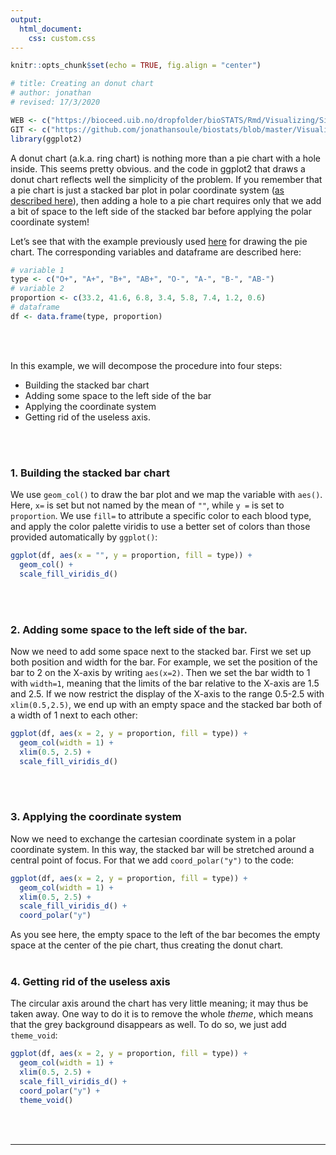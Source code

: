 ```yaml
---
output:
  html_document:
    css: custom.css
--- 
```


```r
knitr::opts_chunk$set(echo = TRUE, fig.align = "center")

# title: Creating an donut chart
# author: jonathan
# revised: 17/3/2020

WEB <- c("https://bioceed.uib.no/dropfolder/bioSTATS/Rmd/Visualizing/Simple/donut-chart.html")
GIT <- c("https://github.com/jonathansoule/biostats/blob/master/Visualizing/Simple/donut-chart.Rmd")
library(ggplot2)
```
A donut chart (a.k.a. ring chart) is nothing more than a pie chart with a hole inside. This seems pretty obvious. and the code in ggplot2 that draws a donut chart reflects well the simplicity of the problem. If you remember that a pie chart is just a stacked bar plot in polar coordinate system ([as described here](https://biostats.w.uib.no/creating-a-pie-chart/){target="_blank"}), then adding a hole to a pie chart requires only that we add a bit of space to the left side of the stacked bar before applying the polar coordinate system!

Let's see that with the example previously used [here](){target="_blank"} for drawing the pie chart. The corresponding variables and dataframe are described here:
```r
# variable 1
type <- c("O+", "A+", "B+", "AB+", "O-", "A-", "B-", "AB-")
# variable 2
proportion <- c(33.2, 41.6, 6.8, 3.4, 5.8, 7.4, 1.2, 0.6)
# dataframe
df <- data.frame(type, proportion)
```
<br/><br/>

In this example, we will decompose the procedure into four steps:

+ Building the stacked bar chart
+ Adding some space to the left side of the bar
+ Applying the coordinate system
+ Getting rid of the useless axis.

<br/><br/>

### 1. Building the stacked bar chart

We use `geom_col()` to draw the bar plot and we map the variable with `aes()`. Here, `x=` is set but not named by the mean of `""`, while `y =` is set to `proportion`. We use `fill=` to attribute a specific color to each blood type, and apply the color palette viridis to use a better set of colors than those provided automatically by `ggplot()`:
```r
ggplot(df, aes(x = "", y = proportion, fill = type)) +
  geom_col() +
  scale_fill_viridis_d()
```
<br/><br/>

### 2. Adding some space to the left side of the bar.

Now we need to add some space next to the stacked bar. First we set up both position and width for the bar. For example, we set the position of the bar to 2 on the X-axis by writing `aes(x=2)`. Then we set the bar width to 1 with `width=1`, meaning that the limits of the bar relative to the X-axis are 1.5 and 2.5. If we now restrict the display of the X-axis to the range 0.5-2.5 with `xlim(0.5,2.5)`, we end up with an empty space and the stacked bar both of a width of 1 next to each other:

```r
ggplot(df, aes(x = 2, y = proportion, fill = type)) +
  geom_col(width = 1) +
  xlim(0.5, 2.5) +
  scale_fill_viridis_d()
```
<br/><br/>


### 3. Applying the coordinate system

Now we need to exchange the cartesian coordinate system in a polar coordinate system. In this way, the stacked bar will be stretched around a central point of focus. For that we add `coord_polar("y")` to the code:


```r
ggplot(df, aes(x = 2, y = proportion, fill = type)) +
  geom_col(width = 1) +
  xlim(0.5, 2.5) +
  scale_fill_viridis_d() +
  coord_polar("y")
```
As you see here, the empty space to the left of the bar becomes the empty space at the center of the pie chart, thus creating the donut chart.
<br/><br/>

### 4. Getting rid of the useless axis

The circular axis around the chart has very little meaning; it may thus be taken away. One way to do it is to remove the whole *theme*, which means that the grey background disappears as well. To do so, we just add `theme_void`:
```r
ggplot(df, aes(x = 2, y = proportion, fill = type)) +
  geom_col(width = 1) +
  xlim(0.5, 2.5) +
  scale_fill_viridis_d() +
  coord_polar("y") +
  theme_void()
```
<br/><br/>


***
<!-- UNCOMMENT TO ACTIVATE
Get the Rmarkdown file corresponding to this page on [GitHub](`r GIT`){target="_blank"}.
-->
